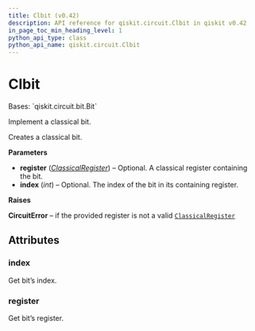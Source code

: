 ```yaml
---
title: Clbit (v0.42)
description: API reference for qiskit.circuit.Clbit in qiskit v0.42
in_page_toc_min_heading_level: 1
python_api_type: class
python_api_name: qiskit.circuit.Clbit
---
```


# Clbit

<Class id="qiskit.circuit.Clbit" isDedicatedPage={true} github="https://github.com/qiskit/qiskit/tree/stable/0.23/qiskit/circuit/classicalregister.py" signature="Clbit(register=None, index=None)" modifiers="class">
  Bases: `qiskit.circuit.bit.Bit`

  Implement a classical bit.

  Creates a classical bit.

  **Parameters**

  *   **register** ([*ClassicalRegister*](qiskit.circuit.ClassicalRegister "qiskit.circuit.ClassicalRegister")) – Optional. A classical register containing the bit.
  *   **index** (*int*) – Optional. The index of the bit in its containing register.

  **Raises**

  **CircuitError** – if the provided register is not a valid [`ClassicalRegister`](qiskit.circuit.ClassicalRegister "qiskit.circuit.ClassicalRegister")

  ## Attributes

  ### index

  <Attribute id="qiskit.circuit.Clbit.index">
    Get bit’s index.
  </Attribute>

  ### register

  <Attribute id="qiskit.circuit.Clbit.register">
    Get bit’s register.
  </Attribute>
</Class>

